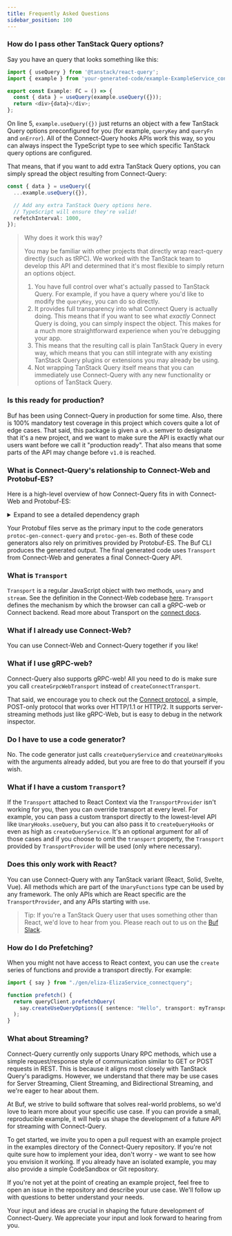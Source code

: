 ```yaml
---
title: Frequently Asked Questions
sidebar_position: 100
---
```


### How do I pass other TanStack Query options?

Say you have an query that looks something like this:

```ts
import { useQuery } from '@tanstack/react-query';
import { example } from 'your-generated-code/example-ExampleService_connectquery';

export const Example: FC = () => {
  const { data } = useQuery(example.useQuery({}));
  return <div>{data}</div>;
};
```

On line 5, `example.useQuery({})` just returns an object with a few TanStack Query options preconfigured for you (for example, `queryKey` and `queryFn` and `onError`). All of the Connect-Query hooks APIs work this way, so you can always inspect the TypeScript type to see which specific TanStack query options are configured.

That means, that if you want to add extra TanStack Query options, you can simply spread the object resulting from Connect-Query:

```ts
const { data } = useQuery({
  ...example.useQuery({}),

  // Add any extra TanStack Query options here.
  // TypeScript will ensure they're valid!
  refetchInterval: 1000,
});
```

> Why does it work this way?
>
> You may be familiar with other projects that directly wrap react-query directly (such as tRPC). We worked with the TanStack team to develop this API and determined that it's most flexible to simply return an options object.
>
> 1. You have full control over what's actually passed to TanStack Query. For example, if you have a query where you'd like to modify the `queryKey`, you can do so directly.
> 1. It provides full transparency into what Connect Query is actually doing. This means that if you want to see what _exactly_ Connect Query is doing, you can simply inspect the object. This makes for a much more straightforward experience when you're debugging your app.
> 1. This means that the resulting call is plain TanStack Query in every way, which means that you can still integrate with any existing TanStack Query plugins or extensions you may already be using.
> 1. Not wrapping TanStack Query itself means that you can immediately use Connect-Query with any new functionality or options of TanStack Query.

### Is this ready for production?

Buf has been using Connect-Query in production for some time. Also, there is 100% mandatory test coverage in this project which covers quite a lot of edge cases. That said, this package is given a `v0.x` semver to designate that it's a new project, and we want to make sure the API is exactly what our users want before we call it "production ready". That also means that some parts of the API may change before `v1.0` is reached.

### What is Connect-Query's relationship to Connect-Web and Protobuf-ES?

Here is a high-level overview of how Connect-Query fits in with Connect-Web and Protobuf-ES:

<details>
<summary>Expand to see a detailed dependency graph</summary>

<!-- markdownlint-disable-next-line MD033 -- 033: necessary for setting the width; -->

<img
  alt="connect-query_dependency_graph"
  src="./assets/connect-query_dependency_graph.png"
  width="75%"
/>

</details>

Your Protobuf files serve as the primary input to the code generators `protoc-gen-connect-query` and `protoc-gen-es`. Both of these code generators also rely on primitives provided by Protobuf-ES. The Buf CLI produces the generated output. The final generated code uses `Transport` from Connect-Web and generates a final Connect-Query API.

### What is `Transport`

`Transport` is a regular JavaScript object with two methods, `unary` and `stream`. See the definition in the Connect-Web codebase [here](https://github.com/connectrpc/connect-es/blob/main/packages/connect/src/transport.ts). `Transport` defines the mechanism by which the browser can call a gRPC-web or Connect backend. Read more about Transport on the [connect docs](https://connectrpc.com/docs/web/choosing-a-protocol).

### What if I already use Connect-Web?

You can use Connect-Web and Connect-Query together if you like!

### What if I use gRPC-web?

Connect-Query also supports gRPC-web! All you need to do is make sure you call `createGrpcWebTransport` instead of `createConnectTransport`.

That said, we encourage you to check out the [Connect protocol](https://connectrpc.com/docs/protocol/), a simple, POST-only protocol that works over HTTP/1.1 or HTTP/2. It supports server-streaming methods just like gRPC-Web, but is easy to debug in the network inspector.

### Do I have to use a code generator?

No. The code generator just calls `createQueryService` and `createUnaryHooks` with the arguments already added, but you are free to do that yourself if you wish.

### What if I have a custom `Transport`?

If the `Transport` attached to React Context via the `TransportProvider` isn't working for you, then you can override transport at every level. For example, you can pass a custom transport directly to the lowest-level API like `UnaryHooks.useQuery`, but you can also pass it to `createQueryHooks` or even as high as `createQueryService`. It's an optional argument for all of those cases and if you choose to omit the `transport` property, the `Transport` provided by `TransportProvider` will be used (only where necessary).

### Does this only work with React?

You can use Connect-Query with any TanStack variant (React, Solid, Svelte, Vue). All methods which are part of the `UnaryFunctions` type can be used by any framework. The only APIs which are React specific are the `TransportProvider`, and any APIs starting with `use`.

> Tip: If you're a TanStack Query user that uses something other than React, we'd love to hear from you. Please reach out to us on the [Buf Slack](https://buf.build/links/slack).

### How do I do Prefetching?

When you might not have access to React context, you can use the `create` series of functions and provide a transport directly. For example:

```ts
import { say } from "./gen/eliza-ElizaService_connectquery";

function prefetch() {
  return queryClient.prefetchQuery(
    say.createUseQueryOptions({ sentence: "Hello", transport: myTransport })
  );
}
```

### What about Streaming?

Connect-Query currently only supports Unary RPC methods, which use a simple request/response style of communication similar to GET or POST requests in REST. This is because it aligns most closely with TanStack Query's paradigms. However, we understand that there may be use cases for Server Streaming, Client Streaming, and Bidirectional Streaming, and we're eager to hear about them.

At Buf, we strive to build software that solves real-world problems, so we'd love to learn more about your specific use case. If you can provide a small, reproducible example, it will help us shape the development of a future API for streaming with Connect-Query.

To get started, we invite you to open a pull request with an example project in the examples directory of the Connect-Query repository. If you're not quite sure how to implement your idea, don't worry - we want to see how you envision it working. If you already have an isolated example, you may also provide a simple CodeSandbox or Git repository.

If you're not yet at the point of creating an example project, feel free to open an issue in the repository and describe your use case. We'll follow up with questions to better understand your needs.

Your input and ideas are crucial in shaping the future development of Connect-Query. We appreciate your input and look forward to hearing from you.
